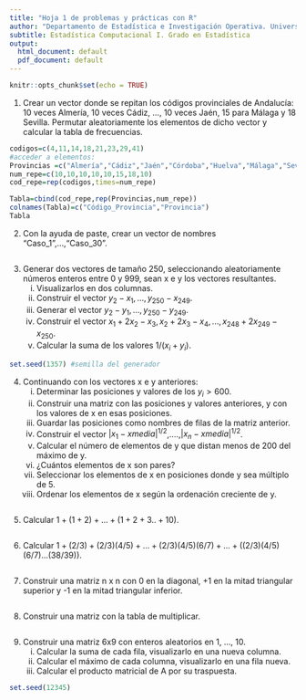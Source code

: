 ```yaml
---
title: "Hoja 1 de problemas y prácticas con R"
author: "Departamento de Estadística e Investigación Operativa. Universidad de Sevilla"
subtitle: Estadística Computacional I. Grado en Estadística
output:
  html_document: default
  pdf_document: default
---
```


```r
knitr::opts_chunk$set(echo = TRUE)
```


1. Crear un vector donde se repitan los códigos provinciales de Andalucía: 10 veces Almería, 10 veces Cádiz, ..., 10 veces Jaén, 15 para Málaga y 18 Sevilla. Permutar aleatoriamente los elementos de dicho vector y calcular la tabla de frecuencias.


```r
codigos=c(4,11,14,18,21,23,29,41)
#acceder a elementos:
Provincias =c("Almería","Cádiz","Jaén","Córdoba","Huelva","Málaga","Sevilla","Granada")
num_repe=c(10,10,10,10,10,15,18,10)
cod_repe=rep(codigos,times=num_repe)

Tabla=cbind(cod_repe,rep(Provincias,num_repe))
colnames(Tabla)=c("Código_Provincia","Provincia")
Tabla
```



2. Con la ayuda de paste, crear un vector de nombres "Caso_1",...,"Caso_30".

```r

```


3. Generar dos vectores de tamaño 250, seleccionando aleatoriamente números enteros entre 0 y 999, sean x e y los vectores resultantes.
    i)	Visualizarlos en dos columnas.
    ii)	Construir el vector $y_2-x_1,\ldots,y_{250}-x_{249}$.
    iii) Generar el vector $y_2-y_1,\ldots,y_{250}-y_{249}$.
    iv)	Construir el vector $x_1+2x_2-x_3,x_2+2x_3-x_4,...,x_{248}+2x_{249}-x_{250}$.
    v)	Calcular la suma de los valores 1/($x_i+y_i$).



```r
set.seed(1357) #semilla del generador
```




4.	Continuando con los vectores x e y anteriores:
    i)	Determinar las posiciones y valores de los $y_i>600$.
    ii)	Construir una matriz con las posiciones y valores anteriores, y con los valores de x en esas posiciones.
    iii)	Guardar las posiciones como nombres de filas de la matriz anterior.
    iv)	Construir el vector $|x_1-xmedia|^{1/2}$,....,$|x_n-xmedia|^{1/2}$.
    v)	Calcular el número de elementos de y que distan menos de 200 del máximo de y.
    vi)	¿Cuántos elementos de x son pares?
    vii)	Seleccionar los elementos de x en posiciones donde y sea múltiplo de 5.
    viii)	Ordenar los elementos de x según la ordenación creciente de y.


```r
```






5.	Calcular $1+ (1+2) + ...+ (1+2+3..+10)$.

```r

```


6.	Calcular $1+ (2/3) + (2/3)(4/5)+...+(2/3)(4/5)(6/7)+...+ ( (2/3)(4/5)(6/7)...(38/39) )$.

```r

```


7.	Construir una matriz n x n con 0 en la diagonal, +1 en la mitad triangular superior y -1 en la mitad triangular inferior.

```r

```


8.	Construir una matriz con la tabla de multiplicar.

```r

```


9.	Construir una matriz 6x9 con enteros aleatorios en 1, ..., 10.
    i) Calcular la suma de cada fila, visualizarlo en una nueva columna.
    ii)	Calcular el máximo de cada columna, visualizarlo en una fila nueva.
    iii) Calcular el producto matricial de A por su traspuesta.

```r
set.seed(12345)

```


